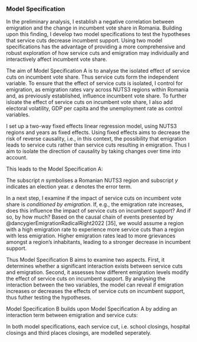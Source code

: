 ### Model Specification
<!-- Empirical specification based on operationalised variables -->

<!-- Intro -->
In the preliminary analysis, I establish a negative correlation between emigration and the change in incumbent vote share in Romania. Building upon this  finding, I develop two model specifications to test the hypotheses that service cuts decrease incumbent support. Using two model specifications has the advantage of providing a more comprehensive and robust exploration of how service cuts and emigration may individually and interactively affect incumbent vote share.

<!-- Model Specification A -->
The aim of Model Specification A is to analyse the isolated effect of service cuts on incumbent vote share. Thus service cuts form the independent variable. To ensure that the effect of service cuts is isolated, I control for emigration, as emigration rates vary across NUTS3 regions within Romania and, as previously established, influence incumbent vote share. To further isloate the effect of service cuts on incumbent vote share, I also add electoral volatility, GDP per capita and the unemployment rate as control variables.

I set up a two-way fixed effects linear regression model, using NUTS3 regions and years as fixed effects. Using fixed effects aims to decrease the risk of reverse causality, i.e., in this context, the possibility that emigration leads to service cuts rather than service cuts resulting in emigration. Thus I aim to isolate the direction of causality by taking changes over time into account.

This leads to the Model Specification A:

\begin{equation*}
\begin{aligned}
Incumbent \; Vote \; Share \; Change_{n,y} = \beta_n & + \beta_y & \\
& + \beta_1Emigration \; Rate_{n, y} \\
& + \beta_2Service \; Cuts_{n, y} \\
& + \beta_3Electoral \; Volatility_{n, y} \\
& + \beta_4GDP_{n, y} \\
& + \beta_5Unemployment_{n, y} \\
& + \varepsilon
\end{aligned}
\end{equation*}

The subscript $n$ symbolises a Romanian NUTS3 region and subscript $y$ indicates an election year. $ε$ denotes the error term.

<!-- Model Specification B -->
In a next step, I examine if the impact of service cuts on incumbent vote share is *conditioned by emigration*. If, e.g., the emigration rate increases, does this influence the impact of service cuts on incumbent support? And if so, by how much? Based on the causal chain of events presented by @dancygierEmigrationRadicalRight2022 [35], we would assume a region with a high emigration rate to experience more service cuts than a region with less emigration. Higher emigration rates lead to more grievances amongst a region’s inhabitants, leading to a stronger decrease in incumbent support.

Thus Model Specification B aims to examine two aspects. First, it determines whether a significant interaction exists between service cuts and emigration. Second, it assesses how different emigration levels modify the effect of service cuts on incumbent support. By analysing the interaction between the two variables, the model can reveal if emigration increases or decreases the effects of service cuts on incumbent support, thus futher testing the hypotheses.

Model Specification B builds upon Model Specification A by adding an interaction term between emigration and service cuts:

\begin{equation*}
\begin{aligned}
Incumbent \; Vote \; Share \; Change_{n, y} = \beta_n & + \beta_y & \\
      & + \beta_1Emigration \; Rate_{n, y} \\
      & + \beta_2Service \; Cuts_{n, y} \\
      & + \beta_3 (Emigration \; Rate_{n, y} \times Service \; Cuts_{n, y}) \\
      & + \beta_4Electoral \; Volatility_{n, y} \\
      & + \beta_5GDP_{n, y} \\
      & + \beta_6Unemployment_{n, y} \\
      & + \varepsilon
\end{aligned}
\end{equation*}

In both model specifications, each service cut, i.e. school closings, hospital closings and third places closings, are modelled seperately. 
